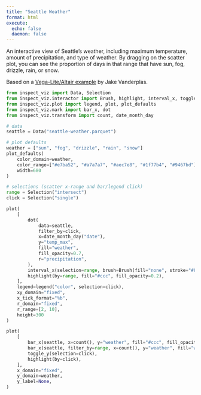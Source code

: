 ```yaml
---
title: "Seattle Weather"
format: html
execute: 
  echo: false
  daemon: false
---
```


An interactive view of Seattle's weather, including maximum temperature, amount of precipitation, and type of weather. By dragging on the scatter plot, you can see the proportion of days in that range that have sun, fog, drizzle, rain, or snow.

Based on a [Vega-Lite/Altair example](https://vega.github.io/vega-lite/examples/interactive_seattle.html) by Jake Vanderplas.

```python
from inspect_viz import Data, Selection
from inspect_viz.interactor import Brush, highlight, interval_x, toggle_y
from inspect_viz.plot import legend, plot, plot_defaults
from inspect_viz.mark import bar_x, dot
from inspect_viz.transform import count, date_month_day

# data
seattle = Data("seattle-weather.parquet")

# plot defaults
weather = ["sun", "fog", "drizzle", "rain", "snow"]
plot_defaults(
    color_domain=weather,
    color_range=["#e7ba52", "#a7a7a7", "#aec7e8", "#1f77b4", "#9467bd"],
    width=680
)

# selections (scatter x-range and bar/legend click)
range = Selection("intersect")
click = Selection("single")
```

```python
plot(
    [
        dot(
            data=seattle,
            filter_by=click,
            x=date_month_day("date"),
            y="temp_max",
            fill="weather",
            fill_opacity=0.7,
            r="precipitation",
        ),
        interval_x(selection=range, brush=Brush(fill="none", stroke="#888")),
        highlight(by=range, fill="#ccc", fill_opacity=0.2),
    ],
    legend=legend("color", selection=click),
    xy_domain="fixed",
    x_tick_format="%b",
    r_domain="fixed",
    r_range=[2, 10],
    height=300
)
```

```python
plot(
    [
        bar_x(seattle, x=count(), y="weather", fill="#ccc", fill_opacity=0.2),
        bar_x(seattle, filter_by=range, x=count(), y="weather", fill="weather"),
        toggle_y(selection=click),
        highlight(by=click),
    ],
    x_domain="fixed",
    y_domain=weather,
    y_label=None,
)
```
